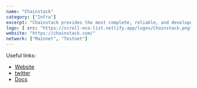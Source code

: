 ```yaml
---
name: "Chainstack"
category: ["Infra"]
excerpt: "Chainstack provides the most complete, reliable, and developer-friendly platform for Scroll developers. Unified access to multi-chain node and data APIs, distributed compute and storage, and the ever-expanding list of services & tools to build amazing applications within the Scroll ecosystem."
logo: { src: "https://scroll-eco-list.netlify.app/logos/Chainstack.png", alt: "Chainstack Logo" }
website: "https://chainstack.com/"
network: ["Mainnet", "Testnet"]
---
```


Useful links:
- [Website](https://chainstack.com/)
- [twitter](https://twitter.com/ChainstackHQ)
- [Docs](https://docs.chainstack.com/docs/platform-introduction)